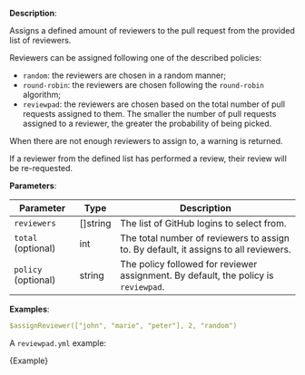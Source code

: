 
**Description**:

Assigns a defined amount of reviewers to the pull request from the provided list of reviewers.

Reviewers can be assigned following one of the described policies:
- `random`: the reviewers are chosen in a random manner;
- `round-robin`: the reviewers are chosen following the `round-robin` algorithm;
- `reviewpad`: the reviewers are chosen based on the total number of pull requests assigned to them. The smaller the number of pull requests assigned to a reviewer, the greater the probability of being picked.

When there are not enough reviewers to assign to, a warning is returned.

If a reviewer from the defined list has performed a review, their review will be re-requested.

**Parameters**:

| Parameter           | Type      | Description                                                                         |
| ------------------- | --------- | ----------------------------------------------------------------------------------- |
| `reviewers`         | \[]string | The list of GitHub logins to select from.                                           |
| `total` (optional)  | int       | The total number of reviewers to assign to. By default, it assigns to all reviewers.|
| `policy` (optional) | string    | The policy followed for reviewer assignment. By default, the policy is `reviewpad`. |

**Examples**:

```yml
$assignReviewer(["john", "marie", "peter"], 2, "random")
```

A `reviewpad.yml` example:

<CodeBlock language="yml">{Example}</CodeBlock>
